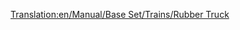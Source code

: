 [[Translation:en/Manual/Base Set/Trains/Rubber Truck]]
{{it/Manuale/Set base/Treni/StatVagoni|Nome=Carro per gomma
|Costo=2.166
|Vuoto=19
|Pieno=40
|Pieno2=45
|Pieno3=47
|Capacità1=21.000 litri di gomma
|Capacità2=26.000 litri di gomma
|Capacità3=28.000 litri di gomma
|Immagine3=[[File:it/Manuale/Set base/Treni/CarroGommaTrBM.png]]
|Immagine3m=[[File:it/Manuale/Set base/Treni/CarroGommaTrBM.png]]
|ClimaB=3
|ClimaM=3
|Descrizione=Carro indispensabile per il clima tropicale, dove è utilizzato in esclusiva dato che solo qui crescono gli alberi della [[it/Manuale/Set base/Carichi/Gomma|gomma]]. Il caucciù estratto dalle piantagioni di quest'albero viene trasportata mediante questo carro alle fabbriche dove viene lavorato. &Egrave; un modello unico di carro che varia solo per il tipo di carrelli che monta per potersi adattare ai diversi tipi di rotaia.
}}